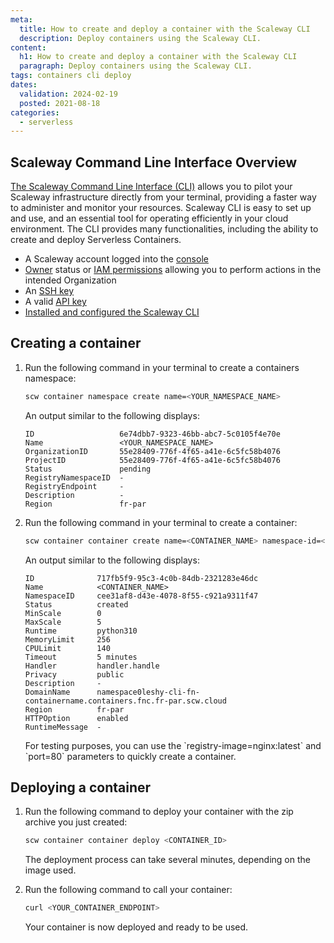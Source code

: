 ```yaml
---
meta:
  title: How to create and deploy a container with the Scaleway CLI
  description: Deploy containers using the Scaleway CLI.
content:
  h1: How to create and deploy a container with the Scaleway CLI
  paragraph: Deploy containers using the Scaleway CLI.
tags: containers cli deploy
dates:
  validation: 2024-02-19
  posted: 2021-08-18
categories:
  - serverless
---
```


## Scaleway Command Line Interface Overview

[The Scaleway Command Line Interface (CLI)](https://github.com/scaleway/scaleway-cli) allows you to pilot your Scaleway infrastructure directly from your terminal, providing a faster way to administer and monitor your resources. Scaleway CLI is easy to set up and use, and an essential tool for operating efficiently in your cloud environment. The CLI provides many functionalities, including the ability to create and deploy Serverless Containers.

<Macro id="requirements" />

- A Scaleway account logged into the [console](https://console.scaleway.com)
- [Owner](/identity-and-access-management/iam/concepts/#owner) status or [IAM permissions](/identity-and-access-management/iam/concepts/#permission) allowing you to perform actions in the intended Organization
- An [SSH key](/identity-and-access-management/organizations-and-projects/how-to/create-ssh-key/)
- A valid [API key](/identity-and-access-management/iam/how-to/create-api-keys/)
- [Installed and configured the Scaleway CLI](/developer-tools/scaleway-cli/quickstart/)

## Creating a container

1. Run the following command in your terminal to create a containers namespace:

    ```bash
    scw container namespace create name=<YOUR_NAMESPACE_NAME>
    ```

    An output similar to the following displays:

    ```
    ID                   6e74dbb7-9323-46bb-abc7-5c0105f4e70e
    Name                 <YOUR_NAMESPACE_NAME>
    OrganizationID       55e28409-776f-4f65-a41e-6c5fc58b4076
    ProjectID            55e28409-776f-4f65-a41e-6c5fc58b4076
    Status               pending
    RegistryNamespaceID  -
    RegistryEndpoint     -
    Description          -
    Region               fr-par
    ```

2. Run the following command in your terminal to create a container:

    ```bash
    scw container container create name=<CONTAINER_NAME> namespace-id=<NAMESPACE_ID> registry-image=<IMAGE_REGISTRY_URL>
    ```

    An output similar to the following displays:

    ```
    ID              717fb5f9-95c3-4c0b-84db-2321283e46dc
    Name            <CONTAINER_NAME>
    NamespaceID     cee31af8-d43e-4078-8f55-c921a9311f47
    Status          created
    MinScale        0
    MaxScale        5
    Runtime         python310
    MemoryLimit     256
    CPULimit        140
    Timeout         5 minutes
    Handler         handler.handle
    Privacy         public
    Description     -
    DomainName      namespace0leshy-cli-fn-containername.containers.fnc.fr-par.scw.cloud
    Region          fr-par
    HTTPOption      enabled
    RuntimeMessage  -
    ```

    <Message type="note">
      For testing purposes, you can use the `registry-image=nginx:latest` and `port=80` parameters to quickly create a container.
    </Message>

## Deploying a container

1. Run the following command to deploy your container with the zip archive you just created:

    ```bash
    scw container container deploy <CONTAINER_ID>
    ```

    The deployment process can take several minutes, depending on the image used.

2. Run the following command to call your container:

    ```bash
    curl <YOUR_CONTAINER_ENDPOINT>
    ```

    Your container is now deployed and ready to be used.